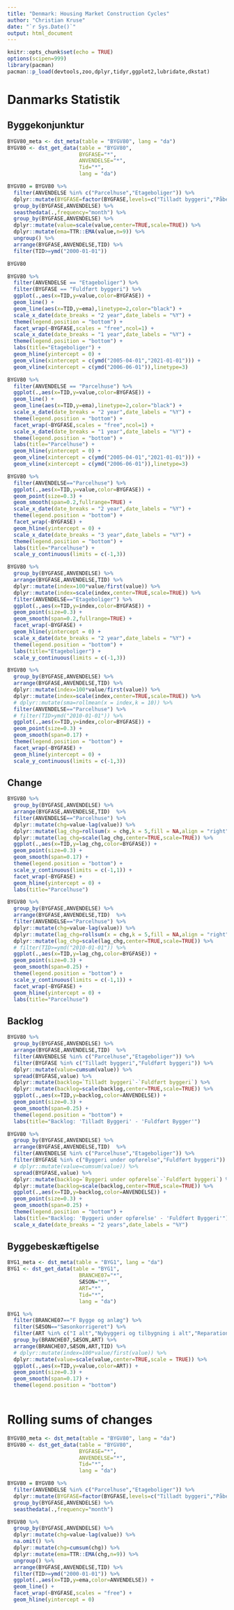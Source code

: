 ```yaml
---
title: "Denmark: Housing Market Construction Cycles"
author: "Christian Kruse"
date: "`r Sys.Date()`"
output: html_document
---
```


```r
knitr::opts_chunk$set(echo = TRUE)
options(scipen=999)
library(pacman)
pacman::p_load(devtools,zoo,dplyr,tidyr,ggplot2,lubridate,dkstat)
```

# Danmarks Statistik

## Byggekonjunktur

```r
BYGV80_meta <- dst_meta(table = "BYGV80", lang = "da")
BYGV80 <- dst_get_data(table = "BYGV80", 
                       BYGFASE="*",
                       ANVENDELSE="*",
                       Tid="*",
                       lang = "da")

BYGV80 = BYGV80 %>% 
  filter(ANVENDELSE %in% c("Parcelhuse","Etageboliger")) %>% 
  dplyr::mutate(BYGFASE=factor(BYGFASE,levels=c("Tilladt byggeri","Påbegyndt byggeri","Byggeri under opførelse","Fuldført byggeri"))) %>% 
  group_by(BYGFASE,ANVENDELSE) %>%
  seasthedata(.,frequency="month") %>% 
  group_by(BYGFASE,ANVENDELSE) %>%
  dplyr::mutate(value=scale(value,center=TRUE,scale=TRUE)) %>% 
  dplyr::mutate(ema=TTR::EMA(value,n=9)) %>% 
  ungroup() %>% 
  arrange(BYGFASE,ANVENDELSE,TID) %>% 
  filter(TID>=ymd("2000-01-01"))

BYGV80

```

```r

BYGV80 %>% 
  filter(ANVENDELSE == "Etageboliger") %>% 
  filter(BYGFASE == "Fuldført byggeri") %>% 
  ggplot(.,aes(x=TID,y=value,color=BYGFASE)) +
  geom_line() +
  geom_line(aes(x=TID,y=ema),linetype=2,color="black") +
  scale_x_date(date_breaks = "2 year",date_labels = "%Y") +
  theme(legend.position = "bottom") +
  facet_wrap(~BYGFASE,scales = "free",ncol=1) +
  scale_x_date(date_breaks = "1 year",date_labels = "%Y") +
  theme(legend.position = "bottom") +
  labs(title="Etageboliger") +
  geom_hline(yintercept = 0) +
  geom_vline(xintercept = c(ymd("2005-04-01","2021-01-01"))) +
  geom_vline(xintercept = c(ymd("2006-06-01")),linetype=3)

```

```r

BYGV80 %>% 
  filter(ANVENDELSE == "Parcelhuse") %>% 
  ggplot(.,aes(x=TID,y=value,color=BYGFASE)) +
  geom_line() +
  geom_line(aes(x=TID,y=ema),linetype=2,color="black") +
  scale_x_date(date_breaks = "2 year",date_labels = "%Y") +
  theme(legend.position = "bottom") +
  facet_wrap(~BYGFASE,scales = "free",ncol=1) +
  scale_x_date(date_breaks = "1 year",date_labels = "%Y") +
  theme(legend.position = "bottom") +
  labs(title="Parcelhuse") +
  geom_hline(yintercept = 0) +
  geom_vline(xintercept = c(ymd("2005-04-01","2021-01-01"))) +
  geom_vline(xintercept = c(ymd("2006-06-01")),linetype=3)

```

```r
BYGV80 %>% 
  filter(ANVENDELSE=="Parcelhuse") %>% 
  ggplot(.,aes(x=TID,y=value,color=BYGFASE)) +
  geom_point(size=0.3) +
  geom_smooth(span=0.2,fullrange=TRUE) +
  scale_x_date(date_breaks = "2 year",date_labels = "%Y") +
  theme(legend.position = "bottom") +
  facet_wrap(~BYGFASE) +
  geom_hline(yintercept = 0) +
  scale_x_date(date_breaks = "3 year",date_labels = "%Y") +
  theme(legend.position = "bottom") +
  labs(title="Parcelhuse") +
  scale_y_continuous(limits = c(-1,3)) 

```


```r
BYGV80 %>% 
  group_by(BYGFASE,ANVENDELSE) %>% 
  arrange(BYGFASE,ANVENDELSE,TID) %>% 
  dplyr::mutate(index=100*value/first(value)) %>% 
  dplyr::mutate(index=scale(index,center=TRUE,scale=TRUE)) %>% 
  filter(ANVENDELSE=="Etageboliger") %>% 
  ggplot(.,aes(x=TID,y=index,color=BYGFASE)) +
  geom_point(size=0.3) +
  geom_smooth(span=0.2,fullrange=TRUE) +
  facet_wrap(~BYGFASE) +
  geom_hline(yintercept = 0) +
  scale_x_date(date_breaks = "2 year",date_labels = "%Y") +
  theme(legend.position = "bottom") +
  labs(title="Etageboliger") +
  scale_y_continuous(limits = c(-1,3)) 

```

```r

BYGV80 %>% 
  group_by(BYGFASE,ANVENDELSE) %>% 
  arrange(BYGFASE,ANVENDELSE,TID) %>% 
  dplyr::mutate(index=100*value/first(value)) %>% 
  dplyr::mutate(index=scale(index,center=TRUE,scale=TRUE)) %>% 
  # dplyr::mutate(sma=rollmean(x = index,k = 10)) %>% 
  filter(ANVENDELSE=="Parcelhuse") %>% 
  # filter(TID>ymd("2010-01-01")) %>% 
  ggplot(.,aes(x=TID,y=index,color=BYGFASE)) +
  geom_point(size=0.3) +
  geom_smooth(span=0.17) +
  theme(legend.position = "bottom") +
  facet_wrap(~BYGFASE) +
  geom_hline(yintercept = 0) +
  scale_y_continuous(limits = c(-1,3)) 
```


## Change

```r


BYGV80 %>% 
  group_by(BYGFASE,ANVENDELSE) %>% 
  arrange(BYGFASE,ANVENDELSE,TID)  %>% 
  filter(ANVENDELSE=="Parcelhuse") %>% 
  dplyr::mutate(chg=value-lag(value)) %>% 
  dplyr::mutate(lag_chg=rollsum(x = chg,k = 5,fill = NA,align = "right")) %>% 
  dplyr::mutate(lag_chg=scale(lag_chg,center=TRUE,scale=TRUE)) %>% 
  ggplot(.,aes(x=TID,y=lag_chg,color=BYGFASE)) +
  geom_point(size=0.3) +
  geom_smooth(span=0.17) +
  theme(legend.position = "bottom") +
  scale_y_continuous(limits = c(-1,1)) +
  facet_wrap(~BYGFASE) +
  geom_hline(yintercept = 0) +
  labs(title="Parcelhuse")

```

```r

BYGV80 %>% 
  group_by(BYGFASE,ANVENDELSE) %>% 
  arrange(BYGFASE,ANVENDELSE,TID)  %>% 
  filter(ANVENDELSE=="Parcelhuse") %>% 
  dplyr::mutate(chg=value-lag(value)) %>% 
  dplyr::mutate(lag_chg=rollsum(x = chg,k = 5,fill = NA,align = "right")) %>% 
  dplyr::mutate(lag_chg=scale(lag_chg,center=TRUE,scale=TRUE)) %>% 
  # filter(TID>=ymd("2010-01-01")) %>% 
  ggplot(.,aes(x=TID,y=lag_chg,color=BYGFASE)) +
  geom_point(size=0.3) +
  geom_smooth(span=0.25) +
  theme(legend.position = "bottom") +
  scale_y_continuous(limits = c(-1,1)) +
  facet_wrap(~BYGFASE) +
  geom_hline(yintercept = 0) +
  labs(title="Parcelhuse")

```

## Backlog

```r

BYGV80 %>% 
  group_by(BYGFASE,ANVENDELSE) %>% 
  arrange(BYGFASE,ANVENDELSE,TID)  %>% 
  filter(ANVENDELSE %in% c("Parcelhuse","Etageboliger")) %>% 
  filter(BYGFASE %in% c("Tilladt byggeri","Fuldført byggeri")) %>% 
  dplyr::mutate(value=cumsum(value)) %>% 
  spread(BYGFASE,value) %>% 
  dplyr::mutate(backlog=`Tilladt byggeri`-`Fuldført byggeri`) %>% 
  dplyr::mutate(backlog=scale(backlog,center=TRUE,scale=TRUE)) %>% 
  ggplot(.,aes(x=TID,y=backlog,color=ANVENDELSE)) +
  geom_point(size=0.3) +
  geom_smooth(span=0.25) +
  theme(legend.position = "bottom") +
  labs(title="Backlog: 'Tilladt Byggeri' - 'Fuldført Bygger'")

```

```r

BYGV80 %>% 
  group_by(BYGFASE,ANVENDELSE) %>% 
  arrange(BYGFASE,ANVENDELSE,TID)  %>% 
  filter(ANVENDELSE %in% c("Parcelhuse","Etageboliger")) %>% 
  filter(BYGFASE %in% c("Byggeri under opførelse","Fuldført byggeri")) %>% 
  # dplyr::mutate(value=cumsum(value)) %>% 
  spread(BYGFASE,value) %>% 
  dplyr::mutate(backlog=`Byggeri under opførelse`-`Fuldført byggeri`) %>% 
  dplyr::mutate(backlog=scale(backlog,center=TRUE,scale=TRUE)) %>% 
  ggplot(.,aes(x=TID,y=backlog,color=ANVENDELSE)) +
  geom_point(size=0.3) +
  geom_smooth(span=0.25) +
  theme(legend.position = "bottom") +
  labs(title="Backlog: 'Byggeri under opførelse' - 'Fuldført Byggeri'") +
  scale_x_date(date_breaks = "2 years",date_labels = "%Y")

```

## Byggebeskæftigelse

```r
BYG1_meta <- dst_meta(table = "BYG1", lang = "da")
BYG1 <- dst_get_data(table = "BYG1", 
                       BRANCHE07="*",
                       SÆSON="*",
                       ART="*",
                       Tid="*",
                       lang = "da")

BYG1 %>% 
  filter(BRANCHE07=="F Bygge og anlæg") %>% 
  filter(SÆSON=="Sæsonkorrigeret") %>% 
  filter(ART %in% c("I alt","Nybyggeri og tilbygning i alt","Reparation og vedligeholdelse i alt")) %>% 
  group_by(BRANCHE07,SÆSON,ART) %>% 
  arrange(BRANCHE07,SÆSON,ART,TID) %>% 
  # dplyr::mutate(index=100*value/first(value)) %>% 
  dplyr::mutate(value=scale(value,center=TRUE,scale = TRUE)) %>% 
  ggplot(.,aes(x=TID,y=value,color=ART)) +
  geom_point(size=0.3) +
  geom_smooth(span=0.17) +
  theme(legend.position = "bottom")
  
```


# Rolling sums of changes

```r
BYGV80_meta <- dst_meta(table = "BYGV80", lang = "da")
BYGV80 <- dst_get_data(table = "BYGV80", 
                       BYGFASE="*",
                       ANVENDELSE="*",
                       Tid="*",
                       lang = "da")

BYGV80 = BYGV80 %>% 
  filter(ANVENDELSE %in% c("Parcelhuse","Etageboliger")) %>% 
  dplyr::mutate(BYGFASE=factor(BYGFASE,levels=c("Tilladt byggeri","Påbegyndt byggeri","Byggeri under opførelse","Fuldført byggeri"))) %>% 
  group_by(BYGFASE,ANVENDELSE) %>%
  seasthedata(.,frequency="month") 

BYGV80 %>% 
  group_by(BYGFASE,ANVENDELSE) %>%
  dplyr::mutate(chg=value-lag(value)) %>% 
  na.omit() %>% 
  dplyr::mutate(chg=cumsum(chg)) %>% 
  dplyr::mutate(ema=TTR::EMA(chg,n=9)) %>% 
  ungroup() %>% 
  arrange(BYGFASE,ANVENDELSE,TID) %>% 
  filter(TID>=ymd("2000-01-01")) %>% 
  ggplot(.,aes(x=TID,y=ema,color=ANVENDELSE)) +
  geom_line() +
  facet_wrap(~BYGFASE,scales = "free") +
  geom_hline(yintercept = 0)


```

